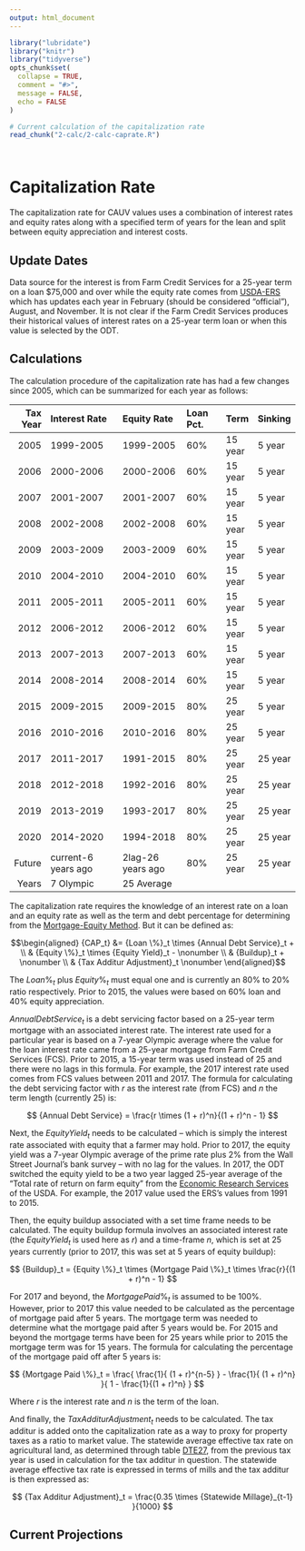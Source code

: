 ```yaml
---
output: html_document
---
```


<!-- caprate.md is generated from caprate.Rmd. Please edit caprate.Rmd for corrections file -->

```r
library("lubridate")
library("knitr")
library("tidyverse")
opts_chunk$set(
  collapse = TRUE,
  comment = "#>",
  message = FALSE,
  echo = FALSE
)
```

```r
# Current calculation of the capitalization rate
read_chunk("2-calc/2-calc-caprate.R")
```

```r
```

```r
```


# Capitalization Rate

The capitalization rate for CAUV values uses a combination of interest rates and equity rates along with a specified term of years for the lean and split between equity appreciation and interest costs.

## Update Dates

Data source for the interest is from Farm Credit Services for a 25-year term on a loan \$75,000 and over while the equity rate comes from [USDA-ERS](https://www.ers.usda.gov/data-products/farm-income-and-wealth-statistics/) which has updates each year in February (should be considered "official"), August, and November. It is not clear if the Farm Credit Services produces their historical values of interest rates on a 25-year term loan or when this value is selected by the ODT.

## Calculations

The calculation procedure of the capitalization rate has had a few changes since 2005, which can be summarized for each year as follows:


| Tax Year|Interest Rate       | Equity Rate      | Loan Pct. | Term    | Sinking |
|--------:|:-------------------|:-----------------|:----------|:--------|:--------|
|     2005|1999-2005           |1999-2005         | 60%       | 15 year | 5 year  |
|     2006|2000-2006           |2000-2006         | 60%       | 15 year | 5 year  |
|     2007|2001-2007           |2001-2007         | 60%       | 15 year | 5 year  |
|     2008|2002-2008           |2002-2008         | 60%       | 15 year | 5 year  |
|     2009|2003-2009           |2003-2009         | 60%       | 15 year | 5 year  |
|     2010|2004-2010           |2004-2010         | 60%       | 15 year | 5 year  |
|     2011|2005-2011           |2005-2011         | 60%       | 15 year | 5 year  |
|     2012|2006-2012           |2006-2012         | 60%       | 15 year | 5 year  |
|     2013|2007-2013           |2007-2013         | 60%       | 15 year | 5 year  |
|     2014|2008-2014           |2008-2014         | 60%       | 15 year | 5 year  |
|     2015|2009-2015           |2009-2015         | 80%       | 25 year | 5 year  |
|     2016|2010-2016           |2010-2016         | 80%       | 25 year | 5 year  |
|     2017|2011-2017           |1991-2015         | 80%       | 25 year | 25 year |
|     2018|2012-2018           |1992-2016         | 80%       | 25 year | 25 year |
|     2019|2013-2019           |1993-2017         | 80%       | 25 year | 25 year |
|     2020|2014-2020           |1994-2018         | 80%       | 25 year | 25 year |
|   Future|current-6 years ago |2lag-26 years ago | 80%       | 25 year | 25 year |
|    Years|7 Olympic           |25 Average        |           |         |         |



The capitalization rate requires the knowledge of an interest rate on a loan and an equity rate as well as the term and debt percentage for determining from the [Mortgage-Equity Method](http://www.commercialappraisalsoftware.dcfsoftware.com/mtgequity.htm). But it can be defined as:

$$\begin{aligned}
{CAP_t} &= {Loan \%}_t \times {Annual Debt Service}_t + \\
& {Equity \%}_t \times {Equity Yield}_t - \nonumber \\
& {Buildup}_t + \nonumber \\
& {Tax Additur Adjustment}_t \nonumber
\end{aligned}$$


The ${Loan \%}_t$ plus ${Equity \%}_t$ must equal one and is currently an 80% to 20% ratio respectively. Prior to 2015, the values were based on 60% loan and 40% equity appreciation.


${Annual Debt Service}_t$ is a debt servicing factor based on a 25-year term mortgage with an associated interest rate. The interest rate used for a particular year is based on a 7-year Olympic average where the value for the loan interest rate came from a 25-year mortgage from Farm Credit Services (FCS). Prior to 2015, a 15-year term was used instead of 25 and there were no lags in this formula. For example, the 2017 interest rate used comes from FCS values between 2011 and 2017. The formula for calculating the debt servicing factor with $r$ as the interest rate (from FCS) and $n$ the term length (currently 25) is:

$$ {Annual Debt Service} = \frac{r \times (1 + r)^n}{(1 + r)^n - 1} $$

Next, the ${Equity Yield}_t$ needs to be calculated -- which is simply the interest rate associated with equity that a farmer may hold. Prior to 2017, the equity yield was a 7-year Olympic average of the prime rate plus 2% from the Wall Street Journal's bank survey -- with no lag for the values. In 2017, the ODT switched the equity yield to be a two year lagged 25-year average of the "Total rate of return on farm equity" from the [Economic Research Services](https://data.ers.usda.gov/reports.aspx?ID=17838) of the USDA. For example, the 2017 value used the ERS's values from 1991 to 2015.

Then, the equity buildup associated with a set time frame needs to be calculated. The equity buildup formula involves an associated interest rate (the ${Equity Yield}_t$ is used here as $r$) and a time-frame $n$, which is set at 25 years currently (prior to 2017, this was set at 5 years of equity buildup):

$$ {Buildup}_t = {Equity \%}_t \times {Mortgage Paid \%}_t \times \frac{r}{(1 + r)^n - 1} $$

For 2017 and beyond, the ${Mortgage Paid \%}_t$ is assumed to be 100%. However, prior to 2017 this value needed to be calculated as the percentage of mortgage paid after 5 years. The mortgage term was needed to determine what the mortgage paid after 5 years would be. For 2015 and beyond the mortgage terms have been for 25 years while prior to 2015 the mortgage term was for 15 years. The formula for calculating the percentage of the mortgage paid off after 5 years is:

$$ {Mortgage Paid \%}_t = \frac{ \frac{1}{ (1 + r)^{n-5} } - \frac{1}{ (1 + r)^n} }{ 1 - \frac{1}{(1 + r)^n} } $$

Where $r$ is the interest rate and $n$ is the term of the loan.

<!--- in addition, --->

And finally, the ${Tax Additur Adjustment}_t$ needs to be calculated. The tax additur is added onto the capitalization rate as a way to proxy for property taxes as a ratio to market value. The statewide average effective tax rate on agricultural land, as determined through table [DTE27](https://www.tax.ohio.gov/tax_analysis/tax_data_series/publications_tds_property.aspx#Allpropertytaxes), from the previous tax year is used in calculation for the tax additur in question. The statewide average effective tax rate is expressed in terms of mills and the tax additur is then expressed as:

$$ {Tax Additur Adjustment}_t = \frac{0.35 \times {Statewide Millage}_{t-1} }{1000} $$

<!--- The ODT does not release table DTE27 until around the same time that --->

## Current Projections

```r

```
